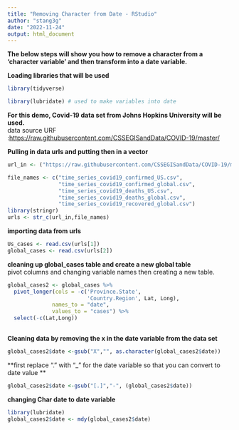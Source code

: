 ```yaml
---
title: "Removing Character from Date - RStudio"
author: "stang3g"
date: "2022-11-24"
output: html_document
---
```


**The below steps will show you how to remove a character from a 'character variable' and then transform into a date variable.** 


**Loading libraries that will be used**  
```r
library(tidyverse)  

library(lubridate) # used to make variables into date 

```

**For this demo, Covid-19 data set from Johns Hopkins University will be used.**  
data source URF :<https://raw.githubusercontent.com/CSSEGISandData/COVID-19/master/> 

**Pulling in data urls and putting then in a vector**  
```r
url_in <- ("https://raw.githubusercontent.com/CSSEGISandData/COVID-19/master/csse_covid_19_data/csse_covid_19_time_series/")  

file_names <- c("time_series_covid19_confirmed_US.csv",
                "time_series_covid19_confirmed_global.csv",
                "time_series_covid19_deaths_US.csv",
                "time_series_covid19_deaths_global.csv",
                "time_series_covid19_recovered_global.csv")  
library(stringr) 
urls <- str_c(url_in,file_names) 


```

**importing data from urls**    
```r
Us_cases <- read.csv(urls[1])
global_cases <- read.csv(urls[2])

```

**cleaning up global_cases table and create a new global table**  
pivot columns and changing variable names then creating a new table.
  
```r
global_cases2 <- global_cases %>%
  pivot_longer(cols = -c('Province.State',
                         'Country.Region', Lat, Long),
              names_to = "date",
              values_to = "cases") %>%
  select(-c(Lat,Long))
  

```

**Cleaning data by removing the x in the date variable from the data set**  
```r
global_cases2$date <-gsub("X","", as.character(global_cases2$date))
```

**first replace "." with "_" for the date variable so that you can convert to date value **  
```r
global_cases2$date <-gsub("[.]","-", (global_cases2$date))

```
**changing Char date to date variable**  
```r
library(lubridate)
global_cases2$date <- mdy(global_cases2$date)
```
